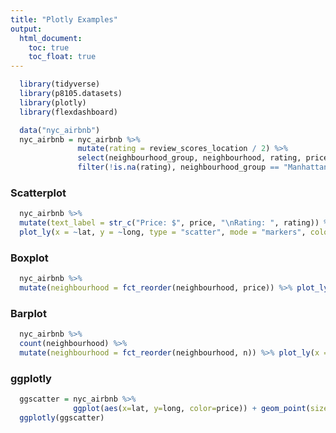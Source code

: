 ```yaml
---
title: "Plotly Examples"
output: 
  html_document:
    toc: true
    toc_float: true
---
```


```r
  library(tidyverse)
  library(p8105.datasets)
  library(plotly)
  library(flexdashboard)
```

```r
  data("nyc_airbnb")
  nyc_airbnb = nyc_airbnb %>%  
               mutate(rating = review_scores_location / 2) %>% 
               select(neighbourhood_group, neighbourhood, rating, price, room_type, lat, long) %>% 
               filter(!is.na(rating), neighbourhood_group == "Manhattan", room_type == "Entire home/apt", price %in% 100:500)
```

### Scatterplot
```r
  nyc_airbnb %>% 
  mutate(text_label = str_c("Price: $", price, "\nRating: ", rating)) %>% 
  plot_ly(x = ~lat, y = ~long, type = "scatter", mode = "markers", color = ~price, text = ~text_label, alpha = 0.5, marker = list(size = 2.5))
```

### Boxplot
```r
  nyc_airbnb %>% 
  mutate(neighbourhood = fct_reorder(neighbourhood, price)) %>% plot_ly(y = ~price, color = ~neighbourhood, type = "box", colors = "viridis", marker = list(size = 2.5))
```

### Barplot
```r
  nyc_airbnb %>%  
  count(neighbourhood) %>% 
  mutate(neighbourhood = fct_reorder(neighbourhood, n)) %>% plot_ly(x = ~neighbourhood, y = ~n, color = ~neighbourhood, type = "bar", colors = "viridis")
```

### ggplotly
```r
  ggscatter = nyc_airbnb %>% 
              ggplot(aes(x=lat, y=long, color=price)) + geom_point(size=.35)
  ggplotly(ggscatter)
```



